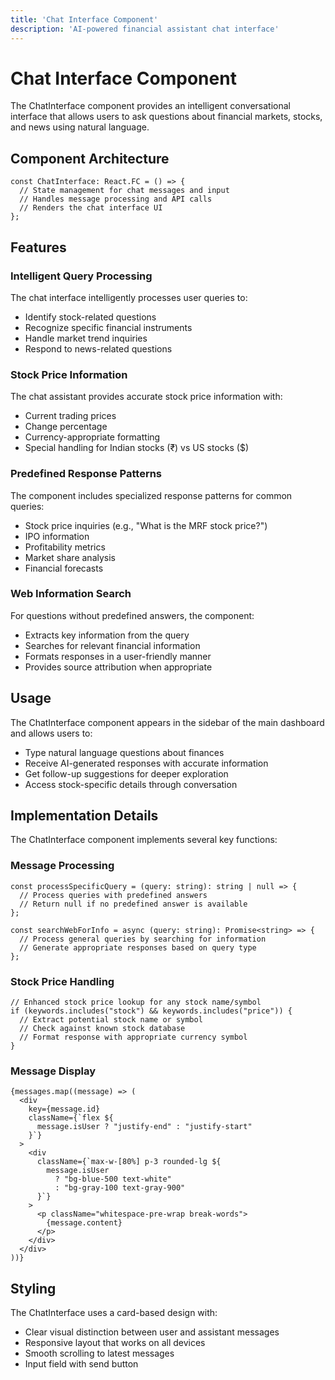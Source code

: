 ```yaml
---
title: 'Chat Interface Component'
description: 'AI-powered financial assistant chat interface'
---
```


# Chat Interface Component

The ChatInterface component provides an intelligent conversational interface that allows users to ask questions about financial markets, stocks, and news using natural language.

## Component Architecture

```tsx
const ChatInterface: React.FC = () => {
  // State management for chat messages and input
  // Handles message processing and API calls
  // Renders the chat interface UI
};
```

## Features

### Intelligent Query Processing

The chat interface intelligently processes user queries to:
- Identify stock-related questions
- Recognize specific financial instruments
- Handle market trend inquiries
- Respond to news-related questions

### Stock Price Information

The chat assistant provides accurate stock price information with:
- Current trading prices
- Change percentage
- Currency-appropriate formatting
- Special handling for Indian stocks (₹) vs US stocks ($)

### Predefined Response Patterns

The component includes specialized response patterns for common queries:
- Stock price inquiries (e.g., "What is the MRF stock price?")
- IPO information
- Profitability metrics
- Market share analysis
- Financial forecasts

### Web Information Search

For questions without predefined answers, the component:
- Extracts key information from the query
- Searches for relevant financial information
- Formats responses in a user-friendly manner
- Provides source attribution when appropriate

## Usage

The ChatInterface component appears in the sidebar of the main dashboard and allows users to:
- Type natural language questions about finances
- Receive AI-generated responses with accurate information
- Get follow-up suggestions for deeper exploration
- Access stock-specific details through conversation

## Implementation Details

The ChatInterface component implements several key functions:

### Message Processing

```tsx
const processSpecificQuery = (query: string): string | null => {
  // Process queries with predefined answers
  // Return null if no predefined answer is available
};

const searchWebForInfo = async (query: string): Promise<string> => {
  // Process general queries by searching for information
  // Generate appropriate responses based on query type
};
```

### Stock Price Handling

```tsx
// Enhanced stock price lookup for any stock name/symbol
if (keywords.includes("stock") && keywords.includes("price")) {
  // Extract potential stock name or symbol
  // Check against known stock database
  // Format response with appropriate currency symbol
}
```

### Message Display

```tsx
{messages.map((message) => (
  <div
    key={message.id}
    className={`flex ${
      message.isUser ? "justify-end" : "justify-start"
    }`}
  >
    <div
      className={`max-w-[80%] p-3 rounded-lg ${
        message.isUser
          ? "bg-blue-500 text-white"
          : "bg-gray-100 text-gray-900"
      }`}
    >
      <p className="whitespace-pre-wrap break-words">
        {message.content}
      </p>
    </div>
  </div>
))}
```

## Styling

The ChatInterface uses a card-based design with:
- Clear visual distinction between user and assistant messages
- Responsive layout that works on all devices
- Smooth scrolling to latest messages
- Input field with send button 